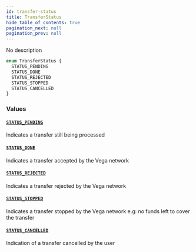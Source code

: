 ```yaml
---
id: transfer-status
title: TransferStatus
hide_table_of_contents: true
pagination_next: null
pagination_prev: null
---
```



No description

```graphql
enum TransferStatus {
  STATUS_PENDING
  STATUS_DONE
  STATUS_REJECTED
  STATUS_STOPPED
  STATUS_CANCELLED
}
```


### Values

#### [`STATUS_PENDING`](#)

Indicates a transfer still being processed


#### [`STATUS_DONE`](#)

Indicates a transfer accepted by the Vega network


#### [`STATUS_REJECTED`](#)

Indicates a transfer rejected by the Vega network


#### [`STATUS_STOPPED`](#)

Indicates a transfer stopped by the Vega network
e.g: no funds left to cover the transfer


#### [`STATUS_CANCELLED`](#)

Indication of a transfer cancelled by the user




